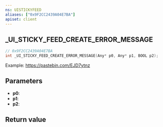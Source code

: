 ```yaml
---
ns: UISTICKYFEED
aliases: ["0x9F2CC2439A04E7BA"]
apiset: client
---
```

## _UI_STICKY_FEED_CREATE_ERROR_MESSAGE

```c
// 0x9F2CC2439A04E7BA
int _UI_STICKY_FEED_CREATE_ERROR_MESSAGE(Any* p0, Any* p1, BOOL p2);
```

Example: https://pastebin.com/EJD7ytnz

## Parameters
* **p0**:
* **p1**:
* **p2**:

## Return value
